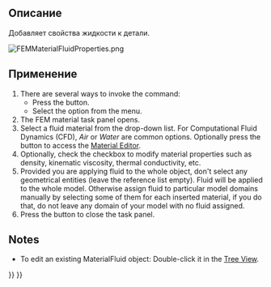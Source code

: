 <languages/>

{{Docnav/ru
|[[FEM_MaterialSolid/ru|Твердотельный материал]]
|[[FEM_MaterialMechanicalNonlinear/ru|Нелинейный механический материал]]
|[[FEM_Workbench/ru|FEM]]
|IconL=FEM_MaterialSolid.png
|IconC=Workbench_FEM.svg
|IconR=FEM_MaterialMechanicalNonlinear.png
}}

<div class="mw-translate-fuzzy">
{{GuiCommand/ru
|Name=FEM MaterialFluid
|Name/ru=FEM MaterialFluid
|MenuLocation= Model → Material for fluid
|Workbenches=[[FEM_Workbench/ru|FEM]]
|Shortcut=
|SeeAlso=[[FEM_tutorial/ru|FEM tutorial]]
}}
</div>

<span id="Description"></span>
==Описание==

<div class="mw-translate-fuzzy">
Добавляет свойства жидкости к детали.
</div>

[[File:FEMMaterialFluidProperties.png]]
{{Caption|Внешний вид панели материалов верстака МКЭ}}

<span id="Usage"></span>
==Применение==

# There are several ways to invoke the command:
#* Press the {{Button|[[Image:FEM_MaterialFluid.svg|16px]] [[FEM_MaterialFluid|Fluid Material]]}} button.
#* Select the {{MenuCommand|Model → Materials → [[Image:FEM_MaterialFluid.svg|16px]] Fluid Material‏‎}} option from the menu.
# The FEM material task panel opens.
# Select a fluid material from the drop-down list. For Computational Fluid Dynamics (CFD), ''Air'' or ''Water'' are common options. Optionally press the {{Button|Launch Editor}} button to access the [[Material_Edit|Material Editor]].
# Optionally, check the {{MenuCommand|Use this task panel}} checkbox to modify material properties such as density, kinematic viscosity, thermal conductivity, etc.
# Provided you are applying fluid to the whole object, don't select any geometrical entities (leave the reference list empty). Fluid will be applied to the whole model. Otherwise assign fluid to particular model domains manually by selecting some of them for each inserted material, if you do that, do not leave any domain of your model with no fluid assigned.
# Press the {{Button|Close}} button to close the task panel.

==Notes==

* To edit an existing MaterialFluid object: Double-click it in the [[Tree_View|Tree View]].


{{Docnav/ru
|[[FEM_MaterialSolid/ru|Твердотельный материал]]
|[[FEM_MaterialMechanicalNonlinear/ru|Нелинейный механический материал]]
|[[FEM_Workbench/ru|FEM]]
|IconL=FEM_MaterialSolid.png
|IconC=Workbench_FEM.svg
|IconR=FEM_MaterialMechanicalNonlinear.png
}}

{{FEM_Tools_navi{{#translation:}}}}
{{Userdocnavi{{#translation:}}}}